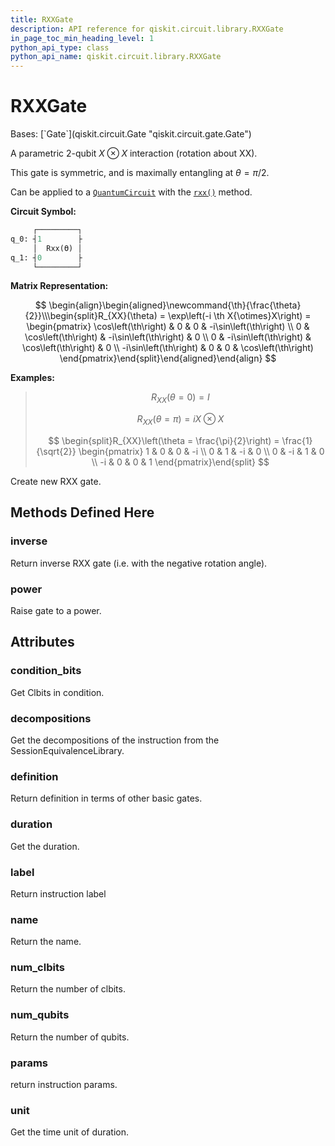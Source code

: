 ```yaml
---
title: RXXGate
description: API reference for qiskit.circuit.library.RXXGate
in_page_toc_min_heading_level: 1
python_api_type: class
python_api_name: qiskit.circuit.library.RXXGate
---
```


# RXXGate

<Class id="qiskit.circuit.library.RXXGate" github="https://github.com/qiskit/qiskit/tree/stable/0.24/qiskit/circuit/library/standard_gates/rxx.py" signature="RXXGate(theta, label=None)">
  Bases: [`Gate`](qiskit.circuit.Gate "qiskit.circuit.gate.Gate")

  A parametric 2-qubit $X \otimes X$ interaction (rotation about XX).

  This gate is symmetric, and is maximally entangling at $\theta = \pi/2$.

  Can be applied to a [`QuantumCircuit`](qiskit.circuit.QuantumCircuit "qiskit.circuit.QuantumCircuit") with the [`rxx()`](qiskit.circuit.QuantumCircuit#rxx "qiskit.circuit.QuantumCircuit.rxx") method.

  **Circuit Symbol:**

  ```python
       ┌─────────┐
  q_0: ┤1        ├
       │  Rxx(ϴ) │
  q_1: ┤0        ├
       └─────────┘
  ```

  **Matrix Representation:**

  $$
   \begin{align}\begin{aligned}\newcommand{\th}{\frac{\theta}{2}}\\\begin{split}R_{XX}(\theta) = \exp\left(-i \th X{\otimes}X\right) =
      \begin{pmatrix}
          \cos\left(\th\right)   & 0           & 0           & -i\sin\left(\th\right) \\
          0           & \cos\left(\th\right)   & -i\sin\left(\th\right) & 0 \\
          0           & -i\sin\left(\th\right) & \cos\left(\th\right)   & 0 \\
          -i\sin\left(\th\right) & 0           & 0           & \cos\left(\th\right)
      \end{pmatrix}\end{split}\end{aligned}\end{align} 
  $$

  **Examples:**

  > $$
  > R_{XX}(\theta = 0) = I
  > $$
  >
  > $$
  > R_{XX}(\theta = \pi) = i X \otimes X
  > $$
  >
  > $$
  > \begin{split}R_{XX}\left(\theta = \frac{\pi}{2}\right) = \frac{1}{\sqrt{2}}
  >                         \begin{pmatrix}
  >                             1  & 0  & 0  & -i \\
  >                             0  & 1  & -i & 0 \\
  >                             0  & -i & 1  & 0 \\
  >                             -i & 0  & 0  & 1
  >                         \end{pmatrix}\end{split}
  > $$

  Create new RXX gate.

  ## Methods Defined Here

  <span id="qiskit-circuit-library-rxxgate-inverse" />

  ### inverse

  <Function id="qiskit.circuit.library.RXXGate.inverse" name="inverse" signature="RXXGate.inverse()">
    Return inverse RXX gate (i.e. with the negative rotation angle).
  </Function>

  <span id="qiskit-circuit-library-rxxgate-power" />

  ### power

  <Function id="qiskit.circuit.library.RXXGate.power" name="power" signature="RXXGate.power(exponent)">
    Raise gate to a power.
  </Function>

  ## Attributes

  ### condition\_bits

  <Attribute id="qiskit.circuit.library.RXXGate.condition_bits" name="condition_bits">
    Get Clbits in condition.
  </Attribute>

  ### decompositions

  <Attribute id="qiskit.circuit.library.RXXGate.decompositions" name="decompositions">
    Get the decompositions of the instruction from the SessionEquivalenceLibrary.
  </Attribute>

  ### definition

  <Attribute id="qiskit.circuit.library.RXXGate.definition" name="definition">
    Return definition in terms of other basic gates.
  </Attribute>

  ### duration

  <Attribute id="qiskit.circuit.library.RXXGate.duration" name="duration">
    Get the duration.
  </Attribute>

  ### label

  <Attribute id="qiskit.circuit.library.RXXGate.label" name="label">
    Return instruction label
  </Attribute>

  ### name

  <Attribute id="qiskit.circuit.library.RXXGate.name" name="name">
    Return the name.
  </Attribute>

  ### num\_clbits

  <Attribute id="qiskit.circuit.library.RXXGate.num_clbits" name="num_clbits">
    Return the number of clbits.
  </Attribute>

  ### num\_qubits

  <Attribute id="qiskit.circuit.library.RXXGate.num_qubits" name="num_qubits">
    Return the number of qubits.
  </Attribute>

  ### params

  <Attribute id="qiskit.circuit.library.RXXGate.params" name="params">
    return instruction params.
  </Attribute>

  ### unit

  <Attribute id="qiskit.circuit.library.RXXGate.unit" name="unit">
    Get the time unit of duration.
  </Attribute>
</Class>

